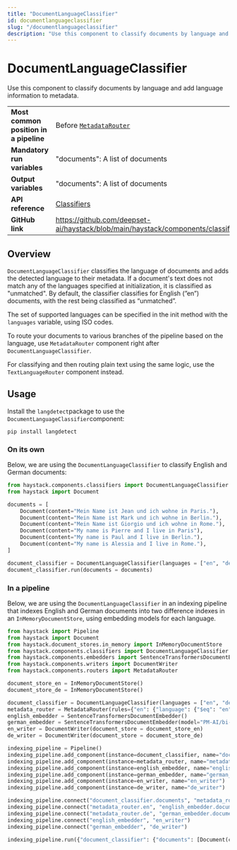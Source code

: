 ```yaml
---
title: "DocumentLanguageClassifier"
id: documentlanguageclassifier
slug: "/documentlanguageclassifier"
description: "Use this component to classify documents by language and add language information to metadata."
---
```


# DocumentLanguageClassifier

Use this component to classify documents by language and add language information to metadata.

|                                        |                                                                                                                    |
| :------------------------------------- | :----------------------------------------------------------------------------------------------------------------- |
| **Most common position in a pipeline** | Before [`MetadataRouter`](../routers/metadatarouter.mdx)                                                                    |
| **Mandatory run variables**            | "documents":  A list of documents                                                                                  |
| **Output variables**                   | "documents":  A list of documents                                                                                  |
| **API reference**                      | [Classifiers](/reference/classifiers-api)                                                                                 |
| **GitHub link**                        | https://github.com/deepset-ai/haystack/blob/main/haystack/components/classifiers/document_language_classifier.py |

## Overview

`DocumentLanguageClassifier` classifies the language of documents and adds the detected language to their metadata. If a document's text does not match any of the languages specified at initialization, it is classified as "unmatched". By default, the classifier classifies for English (”en”) documents, with the rest being classified as “unmatched”.

The set of supported languages can be specified in the init method with the `languages` variable, using ISO codes.

To route your documents to various branches of the pipeline based on the language, use `MetadataRouter` component right after `DocumentLanguageClassifier`.

For classifying and then routing plain text using the same logic, use the `TextLanguageRouter` component instead.

## Usage

Install the `langdetect`package to use the `DocumentLanguageClassifier`component:

```shell shell
pip install langdetect
```

### On its own

Below, we are using the `DocumentLanguageClassifier` to classify English and German documents:

```python
from haystack.components.classifiers import DocumentLanguageClassifier
from haystack import Document

documents = [
    Document(content="Mein Name ist Jean und ich wohne in Paris."),
    Document(content="Mein Name ist Mark und ich wohne in Berlin."),
    Document(content="Mein Name ist Giorgio und ich wohne in Rome."),
    Document(content="My name is Pierre and I live in Paris"),
    Document(content="My name is Paul and I live in Berlin."),
    Document(content="My name is Alessia and I live in Rome."),
]

document_classifier = DocumentLanguageClassifier(languages = ["en", "de"])
document_classifier.run(documents = documents)
```

### In a pipeline

Below, we are using the `DocumentLanguageClassifier` in an indexing pipeline that indexes English and German documents into two difference indexes in an `InMemoryDocumentStore`, using embedding models for each language.

```python
from haystack import Pipeline
from haystack import Document
from haystack.document_stores.in_memory import InMemoryDocumentStore
from haystack.components.classifiers import DocumentLanguageClassifier
from haystack.components.embedders import SentenceTransformersDocumentEmbedder
from haystack.components.writers import DocumentWriter
from haystack.components.routers import MetadataRouter

document_store_en = InMemoryDocumentStore()
document_store_de = InMemoryDocumentStore()

document_classifier = DocumentLanguageClassifier(languages = ["en", "de"])
metadata_router = MetadataRouter(rules={"en": {"language": {"$eq": "en"}}, "de": {"language": {"$eq": "de"}}})
english_embedder = SentenceTransformersDocumentEmbedder()
german_embedder = SentenceTransformersDocumentEmbedder(model="PM-AI/bi-encoder_msmarco_bert-base_german")
en_writer = DocumentWriter(document_store = document_store_en)
de_writer = DocumentWriter(document_store = document_store_de)

indexing_pipeline = Pipeline()
indexing_pipeline.add_component(instance=document_classifier, name="document_classifier")
indexing_pipeline.add_component(instance=metadata_router, name="metadata_router")
indexing_pipeline.add_component(instance=english_embedder, name="english_embedder")
indexing_pipeline.add_component(instance=german_embedder, name="german_embedder")
indexing_pipeline.add_component(instance=en_writer, name="en_writer")
indexing_pipeline.add_component(instance=de_writer, name="de_writer")

indexing_pipeline.connect("document_classifier.documents", "metadata_router.documents")
indexing_pipeline.connect("metadata_router.en", "english_embedder.documents")
indexing_pipeline.connect("metadata_router.de", "german_embedder.documents")
indexing_pipeline.connect("english_embedder", "en_writer")
indexing_pipeline.connect("german_embedder", "de_writer")

indexing_pipeline.run({"document_classifier": {"documents": [Document(content="This is an English sentence."), Document(content="Dies ist ein deutscher Satz.")]}})
```
